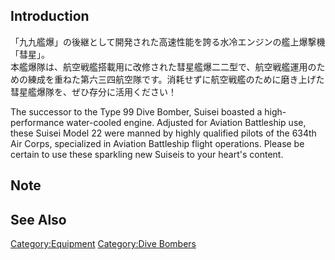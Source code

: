 {{EquipmentInfo|291}}

==Introduction==
「九九艦爆」の後継として開発された高速性能を誇る水冷エンジンの艦上爆撃機「彗星」。<br>
本艦爆隊は、航空戦艦搭載用に改修された彗星艦爆二二型で、航空戦艦運用のための練成を重ねた第六三四航空隊です。消耗せずに航空戦艦のために磨き上げた彗星艦爆隊を、ぜひ存分に活用ください！

The successor to the Type 99 Dive Bomber, Suisei boasted a high-performance water-cooled engine. Adjusted for Aviation Battleship use, these Suisei Model 22 were manned by highly qualified pilots of the 634th Air Corps, specialized in Aviation Battleship flight operations. Please be certain to use these sparkling new Suiseis to your heart's content.

==Note==

==See Also==

{{Equipmentlist}}
[[Category:Equipment]]
[[Category:Dive Bombers]]